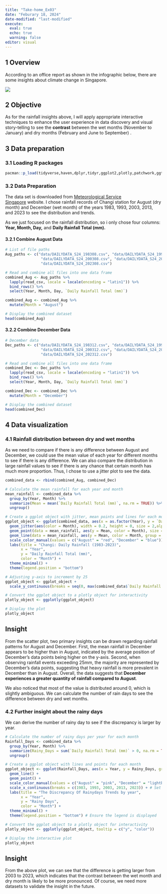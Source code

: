 ```yaml
---
title: "Take-home_Ex03"
date: "Feburary 18, 2024"
date-modified: "last-modified"
execute: 
  eval: true
  echo: true
  warning: false
editor: visual
---
```


## 1 Overview

According to an office report as shown in the infographic below, there are some insights about climate change in Singapore.

![](images/clipboard-1758350966.png)

## 2 Objective

As for the rainfall insights above, I will apply appropriate interactive techniques to enhance the user experience in data discovery and visual story-telling to see the **contrast** between the wet months (November to January) and dry months (February and June to September) .

## 3 Data preparation

### 3.1 Loading R packages

```r
pacman::p_load(tidyverse,haven,dplyr,tidyr,ggplot2,plotly,patchwork,ggthemes,gganimate,readr,ggridges,ggdist)
```

### 3.2 Data Preparation

The data set is downloaded from [Meteorological Service Singapore](http://www.weather.gov.sg/home/) website. I chose rainfall records of Changi station for August (dry month) and December (wet month) of the years 1983, 1993, 2003, 2013, and 2023 to see the distribution and trends.

As we just focused on the rainfall distribution, so i only chose four columns: **Year, Month, Day,** and **Daily Rainfall Total (mm).**

#### 3.2.1 Combine August Data

```r
# List of file paths
Aug_paths <- c("data/DAILYDATA_S24_198308.csv", "data/DAILYDATA_S24_199308.csv", 
                "data/DAILYDATA_S24_200308.csv", "data/DAILYDATA_S24_201308.csv", 
                "data/DAILYDATA_S24_202308.csv")

# Read and combine all files into one data frame
combined_Aug <- Aug_paths %>%
  lapply(read_csv, locale = locale(encoding = "latin1")) %>%
  bind_rows() %>%
  select(Year, Month, Day, `Daily Rainfall Total (mm)`)

combined_Aug <- combined_Aug %>%
  mutate(Month = "August")

# Display the combined dataset
head(combined_Aug)

```

#### 3.2.2 Combine December Data

```r
# December data
Dec_paths <- c("data/DAILYDATA_S24_198312.csv", "data/DAILYDATA_S24_199312.csv", 
                "data/DAILYDATA_S24_200312.csv", "data/DAILYDATA_S24_201312.csv", 
                "data/DAILYDATA_S24_202312.csv")

# Read and combine all files into one data frame
combined_Dec <- Dec_paths %>%
  lapply(read_csv, locale = locale(encoding = "latin1")) %>%
  bind_rows() %>%
  select(Year, Month, Day, `Daily Rainfall Total (mm)`)

combined_Dec <- combined_Dec %>%
  mutate(Month = "December")

# Display the combined dataset
head(combined_Dec)
```

## 4 Data visualization

### 4.1 Rainfall distribution between dry and wet months

As we need to compare if there is any difference between August and December, we could use the mean value of each year for different months to see if there is any difference. We can also compare the distribution in large rainfall values to see if there is any chance that certain month has much more proportion. Thus, I chose to use a jitter plot to see the data.

```r
combined_data <- rbind(combined_Aug, combined_Dec)

# Calculate the mean rainfall for each year and month
mean_rainfall <- combined_data %>%
  group_by(Year, Month) %>%
  summarize(Mean = mean(`Daily Rainfall Total (mm)`, na.rm = TRUE)) %>%
  ungroup()

# Create a ggplot object with jitter, mean points and lines for each month
ggplot_object <- ggplot(combined_data, aes(x = as.factor(Year), y = `Daily Rainfall Total (mm)`)) +
  geom_jitter(aes(color = Month), width = 0.2, height = 0, size = 2,alpha = 0.6) +
  geom_point(data = mean_rainfall, aes(y = Mean, color = Month), size = 3, shape = 18) +
  geom_line(data = mean_rainfall, aes(y = Mean, color = Month, group = Month), size = 0.3, linetype = "dotted") +
  scale_color_manual(values = c("August" = "red", "December" = "blue")) +
  labs(title = "Changi: Daily Rainfall (1983-2023)",
       x = "Year",
       y = "Daily Rainfall Total (mm)",
       color = "Month") +
  theme_minimal() +
  theme(legend.position = "bottom")

# Adjusting y-axis to increment by 25
ggplot_object <- ggplot_object +
  scale_y_continuous(breaks = seq(0, max(combined_data$`Daily Rainfall Total (mm)`), by = 25))

# Convert the ggplot object to a plotly object for interactivity
plotly_object <- ggplotly(ggplot_object)

# Display the plot
plotly_object
```

::: callout-tip
## Insight

From the scatter plot, two primary insights can be drawn regarding rainfall patterns for August and December. First, the mean rainfall in December appears to be higher than in August, indicated by the average position of December's data points being higher on the y-axis. Second, when observing rainfall events exceeding 25mm, the majority are represented by December's data points, suggesting that heavy rainfall is more prevalent in December than in August. Overall, the data suggests that **December experiences a greater quantity of rainfall compared to August**.

We also noticed that most of the value is distributed around 0, which is slightly ambiguous. We can calculate the number of rain days to see the difference between dry and wet months.
:::

### 4.2 Further insight about the rainy days

We can derive the number of rainy day to see if the discrepancy is larger by year.

```r
# Calculate the number of rainy days per year for each month
Rainfall_Days <- combined_data %>%
  group_by(Year, Month) %>%
  summarize(Rainy_Days = sum(`Daily Rainfall Total (mm)` > 0, na.rm = TRUE)) %>%
  ungroup()

# Create a ggplot object with lines and points for each month
ggplot_object <- ggplot(Rainfall_Days, aes(x = Year, y = Rainy_Days, group = Month, color = Month)) +
  geom_line() +
  geom_point() +
  scale_color_manual(values = c("August" = "pink", "December" = "lightblue")) +
  scale_x_continuous(breaks = c(1983, 1993, 2003, 2013, 2023)) + # Set specific breaks for the x-axis
  labs(title = "The Discrepancy Of Rainydays Trends by year",
       x = "Year",
       y = "Rainy Days",
       color = "Month") +
  theme_minimal() +
  theme(legend.position = "bottom") # Ensure the legend is displayed

# Convert the ggplot object to a plotly object for interactivity
plotly_object <- ggplotly(ggplot_object, tooltip = c("y", "color"))

# Display the interactive plot
plotly_object
```

::: callout-tip
## Insight

From the above plot, we can see that the difference is getting larger from 2003 to 2023, which indicates that the contrast between the wet month and dry month is likely to be more pronounced. Of course, we need more datasets to validate the insight in the future.
:::
